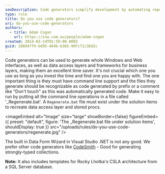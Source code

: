 ```yaml
---
seoDescription: Code generators simplify development by automating repetitive tasks, saving time and effort.
type: rule
title: Do you use code generators?
uri: do-you-use-code-generators
authors:
  - title: Adam Cogan
    url: https://ssw.com.au/people/adam-cogan
created: 2014-03-14T01:59:00.000Z
guid: 208947f4-bd95-464b-b365-90fc71c36d2c
---
```


Code generators can be used to generate whole Windows and Web interfaces, as well as data access layers and frameworks for business layers, making them an excellent time saver. It's not crucial which one you use as long as you invest the time and find one you are happy with. The one important thing is they must have command line support and the files they generate should be recognizable as code generated by prefix or a comment like "Don't touch" as this was automatically generated code. Make it easy to run by putting all the command line operations in a file called '\_Regenerate.bat'.
A `Regenerate.bat` file must exist under the solution items to recreate data access layer and stored procs.


<imageEmbed
  alt="Image"
  size="large"
  showBorder={false}
  figureEmbed={{
    preset: "default",
    figure: 'The _Regenerate.bat file under solution items',
    shouldDisplay: true
  }}
  src="/uploads/rules/do-you-use-code-generators/regenerate.jpg"
/>

The built in Data Form Wizard in Visual Studio .NET is not any good. We prefer other code generators like [CodeSmith](https://www.codesmith.io) - Good for generating strongly-typed collections.

**Note:** It also includes templates for Rocky Lhotka's CSLA architecture from a SQL Server database.